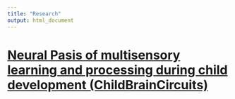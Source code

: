 ```yaml
---
title: "Research"
output: html_document
---
```


<style type="text/css">
.title {
  display: none;
}

#getting-started img {
  margin-right: 10px;
}

</style>

# [Neural Pasis of multisensory learning and processing during child development (ChildBrainCircuits)](https://www.adabd.uzh.ch/en/research/path3.html)


